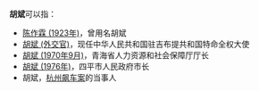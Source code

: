 '''胡斌'''可以指：
* [[陈作霖_(1923年)|陈作霖 (1923年)]]，曾用名胡斌
* [[胡斌_(外交官)|胡斌 (外交官)]]，现任中华人民共和国驻吉布提共和国特命全权大使
* [[胡斌_(1970年9月)|胡斌 (1970年9月)]]，青海省人力资源和社会保障厅厅长
* [[胡斌_(1976年)|胡斌 (1976年)]]，四平市人民政府市长
* 胡斌，[[杭州飙车案|杭州飙车案]]的当事人

{{disambig}}